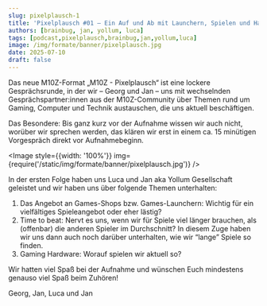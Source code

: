 ```yaml
---
slug: pixelplausch-1
title: 'Pixelplausch #01 – Ein Auf und Ab mit Launchern, Spielen und Hardware'
authors: [brainbug, jan, yollum, luca]
tags: [podcast,pixelplausch,brainbug,jan,yollum,luca]
image: /img/formate/banner/pixelplausch.jpg
date: 2025-07-10
draft: false
---
```



Das neue M10Z-Format „M10Z - Pixelplausch“ ist eine lockere Gesprächsrunde, in der wir – Georg und Jan – uns mit wechselnden Gesprächspartner:innen aus der M10Z-Community über Themen rund um Gaming, Computer und Technik austauschen, die uns aktuell beschäftigen.

Das Besondere: Bis ganz kurz vor der Aufnahme wissen wir auch nicht, worüber wir sprechen werden, das klären wir erst in einem ca. 15 minütigen Vorgespräch direkt vor Aufnahmebeginn.

<Image style={{width: '100%'}} img={require('/static/img/formate/banner/pixelplausch.jpg')} />

<!--truncate-->

In der ersten Folge haben uns Luca und Jan aka Yollum Gesellschaft geleistet und wir haben uns über folgende Themen unterhalten:

1. Das Angebot an Games-Shops bzw. Games-Launchern: Wichtig für ein vielfältiges Spieleangebot oder eher lästig?
2. Time to beat: Nervt es uns, wenn wir für Spiele viel länger brauchen, als (offenbar) die anderen Spieler im Durchschnitt? In diesem Zuge haben wir uns dann auch noch darüber unterhalten, wie wir “lange” Spiele so finden.
3. Gaming Hardware: Worauf spielen wir aktuell so?


Wir hatten viel Spaß bei der Aufnahme und wünschen Euch mindestens genauso viel Spaß beim Zuhören!

Georg, Jan, Luca und Jan


<ReactPlayer
    width="100%"
    height="50px"
    controls
    src='https://m10z.picnotes.de/Pixelplausch/Pixelplausch_001.mp3'
/>
